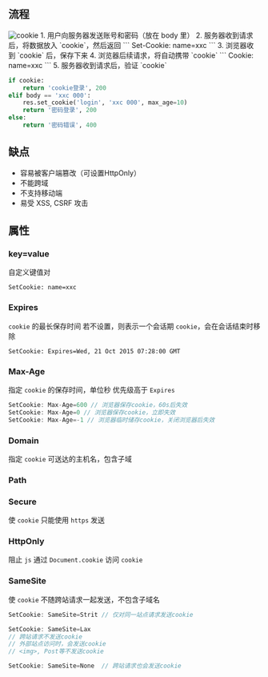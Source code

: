
## 流程
<Image src={cookie.src} alt='cookie' width={500} height={500}/>
1. 用户向服务器发送账号和密码（放在 body 里）
2. 服务器收到请求后，将数据放入 `cookie`，然后返回
```
Set-Cookie: name=xxc
```
3. 浏览器收到 `cookie` 后，保存下来
4. 浏览器后续请求，将自动携带 `cookie`
```
Cookie: name=xxc
```
5. 服务器收到请求后，验证 `cookie`

```python
if cookie:
	return 'cookie登录', 200
elif body == 'xxc 000':
	res.set_cookie('login', 'xxc 000', max_age=10)
	return '密码登录', 200
else:
	return '密码错误', 400
```
## 缺点
- 容易被客户端篡改（可设置HttpOnly）
- 不能跨域
- 不支持移动端
- 易受 XSS, CSRF 攻击
## 属性
### key=value
自定义键值对
```
SetCookie: name=xxc
```
### Expires
`cookie` 的最长保存时间
若不设置，则表示一个会话期 `cookie`，会在会话结束时移除
```
SetCookie: Expires=Wed, 21 Oct 2015 07:28:00 GMT
```
### Max-Age
指定 `cookie` 的保存时间，单位秒
优先级高于 `Expires`
```js
SetCookie: Max-Age=600 // 浏览器保存cookie，60s后失效
SetCookie: Max-Age=0 // 浏览器保存cookie，立即失效
SetCookie: Max-Age=-1 // 浏览器临时储存cookie，关闭浏览器后失效
```
### Domain
指定 `cookie` 可送达的主机名，包含子域
### Path
### Secure
使 `cookie` 只能使用 `https` 发送
### HttpOnly
阻止 `js` 通过 `Document.cookie` 访问 `cookie`
### SameSite
使 `cookie` 不随跨站请求一起发送，不包含子域名
```js
SetCookie: SameSite=Strit // 仅对同一站点请求发送cookie

SetCookie: SameSite=Lax   
// 跨站请求不发送cookie
// 外部站点访问时，会发送cookie
// <img>, Post等不发送cookie

SetCookie: SameSite=None  // 跨站请求也会发送cookie
```
